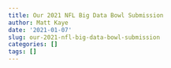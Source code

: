 ```yaml
---
title: Our 2021 NFL Big Data Bowl Submission
author: Matt Kaye
date: '2021-01-07'
slug: our-2021-nfl-big-data-bowl-submission
categories: []
tags: []
---
```


